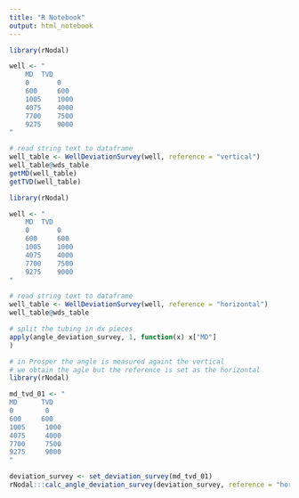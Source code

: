```yaml
---
title: "R Notebook"
output: html_notebook
---
```


```r
library(rNodal)

well <- "
    MD	TVD
    0	    0
    600	    600
    1005	1000
    4075	4000
    7700	7500
    9275	9000
"

# read string text to dataframe
well_table <- WellDeviationSurvey(well, reference = "vertical")
well_table@wds_table
getMD(well_table)
getTVD(well_table)
```




```r
library(rNodal)

well <- "
    MD	TVD
    0	    0
    600	    600
    1005	1000
    4075	4000
    7700	7500
    9275	9000
"

# read string text to dataframe
well_table <- WellDeviationSurvey(well, reference = "horizontal")
well_table@wds_table
```





```r
# split the tubing in dx pieces
apply(angle_deviation_survey, 1, function(x) x["MD"] 
)
```





```r
# in Prosper the angle is measured againt the vertical
# we obtain the agle but the reference is set as the horizontal
library(rNodal)

md_tvd_01 <- "
MD      TVD 
0	     0	 
600	    600
1005	 1000
4075	 4000
7700	 7500
9275	 9000
"

deviation_survey <- set_deviation_survey(md_tvd_01)
rNodal:::calc_angle_deviation_survey(deviation_survey, reference = "horizontal")
```

